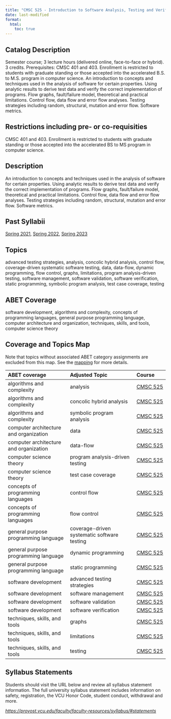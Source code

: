 ```yaml
---
title: "CMSC 525 - Introduction to Software Analysis, Testing and Verification"
date: last-modified
format:
  html:
    toc: true
---
```


## Catalog Description

Semester course; 3 lecture hours (delivered online, face-to-face or hybrid). 3 credits. Prerequisites: CMSC 401 and 403. Enrollment is restricted to students with graduate standing or those accepted into the accelerated B.S. to M.S. program in computer science. An introduction to concepts and techniques used in the analysis of software for certain properties. Using analytic results to derive test data and verify the correct implementation of programs. Flow graphs, fault/failure model, theoretical and practical limitations. Control flow, data flow and error flow analyses. Testing strategies including random, structural, mutation and error flow. Software metrics.


## Restrictions including pre- or co-requisities
 
CMSC 401 and 403. Enrollment is restricted to students with graduate standing or those accepted into the accelerated BS to MS program in computer science.

## Description

An introduction to concepts and techniques used in the analysis of software for certain properties. Using analytic results to derive test data and verify the correct implementation of programs. Flow graphs, fault/failure model, theoretical and practical limitations. Control flow, data flow and error flow analyses. Testing strategies including random, structural, mutation and error flow. Software metrics.

## Past Syllabii

<a href='./202120/CMSC_525_Syllabus_Spring_2021.pdf'>Spring 2021</a>, <a href='./202220/CMSC_525_Syllabus_Spring_2022.pdf'>Spring 2022</a>, <a href='./202320/CMSC_525_Syllabus_Spring_2023.pdf'>Spring 2023</a>

## Topics

advanced testing strategies, analysis, concolic hybrid analysis, control flow, coverage-driven systematic software testing, data, data-flow, dynamic programming, flow control, graphs, limitations, program analysis-driven testing, software management, software validation, software verification, static programming, symbolic program analysis, test case coverage, testing

## ABET Coverage

software development, algorithms and complexity, concepts of programming languages, general purpose programming language, computer architecture and organization, techniques, skills, and tools, computer science theory

## Coverage and Topics Map

Note that topics without associated ABET category assignments are excluded from this map.  See the [mapping](https://docs.google.com/spreadsheets/d/1qrN3L7eRLsM-aVMHYaLQN-FMYtrTJf0_h6dLKlUdPkk/edit#gid=338318647) for more details.

ABET coverage                           Adjusted Topic                               Course
--------------------------------------  -------------------------------------------  ----------------------------------
algorithms and complexity               analysis                                     <a href='CMSC525.qmd'>CMSC 525</a>
algorithms and complexity               concolic hybrid analysis                     <a href='CMSC525.qmd'>CMSC 525</a>
algorithms and complexity               symbolic program analysis                    <a href='CMSC525.qmd'>CMSC 525</a>
computer architecture and organization  data                                         <a href='CMSC525.qmd'>CMSC 525</a>
computer architecture and organization  data-flow                                    <a href='CMSC525.qmd'>CMSC 525</a>
computer science theory                 program analysis-driven testing              <a href='CMSC525.qmd'>CMSC 525</a>
computer science theory                 test case coverage                           <a href='CMSC525.qmd'>CMSC 525</a>
concepts of programming languages       control flow                                 <a href='CMSC525.qmd'>CMSC 525</a>
concepts of programming languages       flow control                                 <a href='CMSC525.qmd'>CMSC 525</a>
general purpose programming language    coverage-driven systematic software testing  <a href='CMSC525.qmd'>CMSC 525</a>
general purpose programming language    dynamic programming                          <a href='CMSC525.qmd'>CMSC 525</a>
general purpose programming language    static programming                           <a href='CMSC525.qmd'>CMSC 525</a>
software development                    advanced testing strategies                  <a href='CMSC525.qmd'>CMSC 525</a>
software development                    software management                          <a href='CMSC525.qmd'>CMSC 525</a>
software development                    software validation                          <a href='CMSC525.qmd'>CMSC 525</a>
software development                    software verification                        <a href='CMSC525.qmd'>CMSC 525</a>
techniques, skills, and tools           graphs                                       <a href='CMSC525.qmd'>CMSC 525</a>
techniques, skills, and tools           limitations                                  <a href='CMSC525.qmd'>CMSC 525</a>
techniques, skills, and tools           testing                                      <a href='CMSC525.qmd'>CMSC 525</a>


## Syllabus Statements

Students should visit the URL below and review all syllabus statement information. The full university syllabus statement includes information on safety, registration, the VCU Honor Code, student conduct, withdrawal and more.

*<https://provost.vcu.edu/faculty/faculty-resources/syllabus/#statements>*


